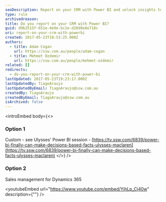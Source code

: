 ```yaml
---
seoDescription: Report on your CRM with Power BI and unlock insights to drive sales performance, customer engagement, and data-driven decision making.
type: rule
archivedreason:
title: Do you report on your CRM with Power BI?
guid: d9b2515f-651e-4e9e-bc1e-d28d8e8e718c
uri: report-on-your-crm-with-powerbi
created: 2017-05-23T18:53:25.000Z
authors:
  - title: Adam Cogan
    url: https://ssw.com.au/people/adam-cogan
  - title: Mehmet Ozdemir
    url: https://ssw.com.au/people/mehmet-ozdemir
related: []
redirects:
  - do-you-report-on-your-crm-with-power-bi
lastUpdated: 2017-05-23T19:23:17.000Z
lastUpdatedBy: TiagoAraujo
lastUpdatedByEmail: TiagoAraujo@ssw.com.au
createdBy: TiagoAraujo
createdByEmail: TiagoAraujo@ssw.com.au
isArchived: false
---
```


<introEmbed
  body={<>
### Option 1

Custom - see Ulysses' Power BI session - [https://tv.ssw.com/6839/power-bi-finally-can-make-decisions-based-facts-ulysses-maclaren](https://tv.ssw.com/6839/power-bi-finally-can-make-decisions-based-facts-ulysses-maclaren)
  </>}
/>
### Option 2

Sales management for Dynamics 365

<youtubeEmbed url="https://www.youtube.com/embed/YjhLp_Cj40w" description={""} />
